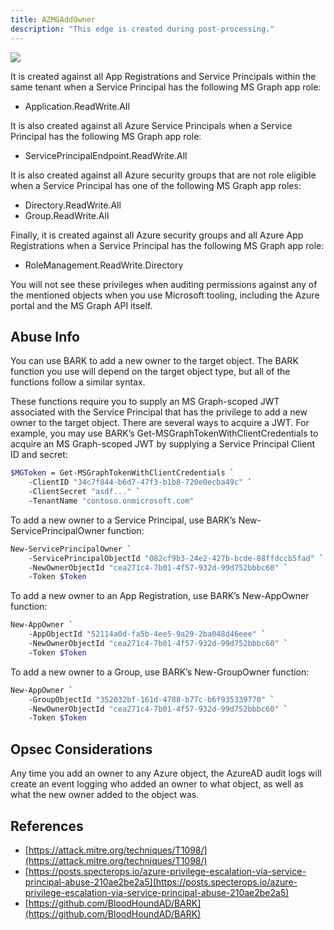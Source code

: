 ---
title: AZMGAddOwner
description: "This edge is created during post-processing."
---

<Frame>
  <img src="/hc/images/image-2-1.png"/>
</Frame>

 It is created against all App Registrations and Service Principals within the same tenant when a Service Principal has the following MS Graph app role:

* Application.ReadWrite.All

It is also created against all Azure Service Principals when a Service Principal has the following MS Graph app role:

* ServicePrincipalEndpoint.ReadWrite.All

It is also created against all Azure security groups that are not role eligible when a Service Principal has one of the following MS Graph app roles:

* Directory.ReadWrite.All
* Group.ReadWrite.All

Finally, it is created against all Azure security groups and all Azure App Registrations when a Service Principal has the following MS Graph app role:

* RoleManagement.ReadWrite.Directory

You will not see these privileges when auditing permissions against any of the mentioned objects when you use Microsoft tooling, including the Azure portal and the MS Graph API itself.

## Abuse Info
You can use BARK to add a new owner to the target object. The BARK function you use will depend on the target object type, but all of the functions follow a similar syntax.

These functions require you to supply an MS Graph-scoped JWT associated with the Service Principal that has the privilege to add a new owner to the target object. There are several ways to acquire a JWT. For example, you may use BARK’s Get-MSGraphTokenWithClientCredentials to acquire an MS Graph-scoped JWT by supplying a Service Principal Client ID and secret:

```bash
$MGToken = Get-MSGraphTokenWithClientCredentials `
    -ClientID "34c7f844-b6d7-47f3-b1b8-720e0ecba49c" `
    -ClientSecret "asdf..." `
    -TenantName "contoso.onmicrosoft.com"
```
To add a new owner to a Service Principal, use BARK’s New-ServicePrincipalOwner function:

```bash
New-ServicePrincipalOwner `
    -ServicePrincipalObjectId "082cf9b3-24e2-427b-bcde-88ffdccb5fad" `
    -NewOwnerObjectId "cea271c4-7b01-4f57-932d-99d752bbbc60" `
    -Token $Token
```
To add a new owner to an App Registration, use BARK’s New-AppOwner function:

```bash
New-AppOwner `
    -AppObjectId "52114a0d-fa5b-4ee5-9a29-2ba048d46eee" `
    -NewOwnerObjectId "cea271c4-7b01-4f57-932d-99d752bbbc60" `
    -Token $Token
```
To add a new owner to a Group, use BARK’s New-GroupOwner function:

```bash
New-AppOwner `
    -GroupObjectId "352032bf-161d-4788-b77c-b6f935339770" `
    -NewOwnerObjectId "cea271c4-7b01-4f57-932d-99d752bbbc60" `
    -Token $Token
```

## Opsec Considerations

Any time you add an owner to any Azure object, the AzureAD audit logs will create an event logging who added an owner to what object, as well as what the new owner added to the object was.

## References

* [https://attack.mitre.org/techniques/T1098/](https://attack.mitre.org/techniques/T1098/)
* [https://posts.specterops.io/azure-privilege-escalation-via-service-principal-abuse-210ae2be2a5](https://posts.specterops.io/azure-privilege-escalation-via-service-principal-abuse-210ae2be2a5)
* [https://github.com/BloodHoundAD/BARK](https://github.com/BloodHoundAD/BARK)
